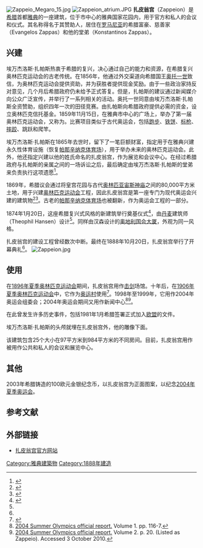 [[File:Zappeio_Megaro_15.jpg|thumb]] 
[[File:Zappeion_atrium.JPG|thumb]]
'''扎皮翁宫'''（Zappeion）是[[希腊|希腊]]首都[[雅典|雅典]]的一座建筑，位于市中心的雅典国家花园内，用于官方和私人的会议和仪式。其名称得名于其赞助人，居住在[[罗马尼亚|罗马尼亚]]的希腊富豪、慈善家{{lang|en|埃万杰洛斯·扎帕斯}}（Evangelos Zappas）和他的堂弟{{lang|en|康斯坦丁诺·扎帕斯}}（Konstantinos Zappas）。

==兴建==
埃万杰洛斯·扎帕斯热衷于希腊的复兴，决心通过自己的能力和资源，在希腊复兴奥林匹克运动会的古老传统。在1856年，他通过外交渠道向希腊国王[[奥托一世|奥托一世]]致信，为奥林匹克运动会提供资助，并为获胜者提供现金奖励。由于一些政治家持反对意见，几个月后希腊政府仍未给予正式答复。但是，扎帕斯的建议通过新闻媒介向公众广泛宣传，并举行了一系列相关的活动。奥托一世同意由埃万杰洛斯·扎帕斯全资赞助，组织四年一次的田径竞赛。由扎帕斯向希腊政府提供必需的资金，设立奥林匹克信托基金。1859年11月15日，在雅典市中心的广场上，举办了第一届奥林匹克运动会，又称为{{lang|en|扎帕斯奥林匹克运动会}}。比赛项目类似于古代奥运会，包括[[跑步|跑步]]、[[铁饼|铁饼]]、[[标枪|标枪]]、[[摔跤|摔跤]]、跳跃和爬竿。

埃万杰洛斯·扎帕斯在1865年去世时，留下了一笔巨额财富，指定用于在雅典兴建永久性体育设施（恢复[[帕那辛纳克体育场|帕那辛纳克体育场]]），用于举办未来的奥林匹克运动会。此外，他还指定兴建以他的姓氏命名的扎皮翁宫，作为展览和会议中心。在经过希腊政府与扎帕斯的亲属之间的一场诉讼之后，最后确定由埃万杰洛斯·扎帕斯的堂弟{{lang|en|康斯坦丁诺·扎帕斯}}来负责执行这项遗愿<ref>{{cite web | url=http://www.zappeion.gr/en/en_history_2.asp | title=The will of Evangelis Zappas | publisher=The Zappeion Megaron Hall of Athens | accessdate=2008-11-11 | archive-url=https://web.archive.org/web/20110219125428/http://www.zappeion.gr/en/en_history_2.asp | archive-date=2011-02-19 | dead-url=yes }}</ref>。

1869年，希腊议会通过将皇宫花园与古代[[奥林匹亚宙斯神庙_(雅典)|奥林匹亚宙斯神庙]]之间的80,000平方米土地，用于兴建[[奥林匹克运动会|奥林匹克运动会]]工程，因此扎皮翁宫是第一座专门为现代奥运会兴建的建筑物<ref>{{cite book | first=  | last=  | year= 1988 | title= Επιτροπή Ολυμπίων και Κληροδοτημάτων, Ζάππειο 1888-1988 | publisher= Economic Ministry of the Olympic Committee and Legacy at the Zappeion Megaro | url= http://www.zappeion.gr/en/index.asp | authorlink=  | author= Dimitri Iatridi, Grigori Ksirogianni, Georgio Andreaki, Konstantino Zappa, Iaonni Joachimidi, Panagioti Samartzi, Georgio Tsiami | language= el | access-date= 2011-01-07 | archive-url= https://web.archive.org/web/20110721084159/http://www.zappeion.gr/en/index.asp | archive-date= 2011-07-21 | dead-url= yes }}</ref><ref>{{cite book | first= | last= | year= 1996 | title= The Modern Olympics - A Struggle for Revival | publisher=The Johns Hopkins University Press | isbn=0-8018-5374-5 | url= | authorlink= | author=David C. Young}}</ref>。古老的[[帕那辛纳克体育场|帕那辛纳克体育场]]也被翻新，作为奥运会工程的一部分。

1874年1月20日，这座希腊复兴式风格的新建筑举行奠基仪式<ref name=autogenerated1>{{cite web | url=http://www.zappeion.gr/en/en_history_3.asp | title=Building the Zappeion Exhibition Hall | publisher=The Zappeion Megaron Hall of Athens | accessdate=2008-11-11 | archive-url=https://web.archive.org/web/20080921072652/http://www.zappeion.gr/en/en_history_3.asp | archive-date=2008-09-21 | dead-url=yes }}</ref>，由[[丹麦|丹麦]]建筑师{{lang|en|特奥费尔·汉森}}（Theophil Hansen）设计<ref name=autogenerated1/>。同样由汉森设计的[[奥地利国会大厦|奥地利国会大厦]]，外观为同一风格。

扎皮翁宫的建设工程曾经数次中断。最终在1888年10月20日，扎皮翁宫举行了开幕典礼<ref name=autogenerated1/>。
[[File:Zappeion.jpg|thumb]]

==使用==

在[[1896年夏季奥林匹克运动会|1896年夏季奥林匹克运动会]]期间，扎皮翁宫用作[[击剑|击剑]]场馆。十年后，在[[1906年夏季奥林匹克运动会|1906年夏季奥林匹克运动会]]中，它作为[[奥运村|奥运村]]使用<ref>{{cite web | url=http://www.zappeion.gr/en/en_history_4.asp | title=The Zappeion Exhibition Hall over time | publisher=The Zappeion Megaron Hall of Athens | accessdate=2008-11-11 | archive-url=https://web.archive.org/web/20080921072658/http://www.zappeion.gr/en/en_history_4.asp | archive-date=2008-09-21 | dead-url=yes }}</ref>。1998年至1999年，它用作2004年奥运会组委会；2004年奥运会期间又用作新闻中心<ref>[http://www.la84foundation.org/6oic/OfficialReports/2004/or2004a.pdf 2004 Summer Olympics official report.] {{Wayback|url=http://www.la84foundation.org/6oic/OfficialReports/2004/or2004a.pdf |date=20120808034305 }} Volume 1. pp. 116-7.</ref><ref>[http://www.la84foundation.org/6oic/OfficialReports/2004/or2004b.pdf 2004 Summer Olympics official report.] {{webarchive|url=https://web.archive.org/web/20080819195306/http://www.la84foundation.org/6oic/OfficialReports/2004/or2004b.pdf |date=2008-08-19 }} Volume 2. p. 20. (Listed as Zappeio). Accessed 3 October 2010.</ref>。 

在此曾发生许多历史事件，包括1981年1月希腊签署正式加入[[欧盟|欧盟]]的文件。 

埃万杰洛斯·扎帕斯的头颅就埋在扎皮翁宫外，他的雕像下面。

该建筑包含25个大小在97平方米到984平方米的不同房间。目前，扎皮翁宫用作被用作公共和私人的会议和展览中心。

==其他==

2003年希腊铸造的100欧元金银纪念币，以扎皮翁宫为正面图案，以纪念[[2004年夏季奥运会|2004年夏季奥运会]]。

==参考文献==
{{Reflist}}

==外部链接==
{{Commons category|Zappeion}}
*[https://web.archive.org/web/20110721084159/http://www.zappeion.gr/en/index.asp 扎皮翁宫官方网站]

{{coord|37|58|17|N|23|44|11|E|display=title|region:GR_type:landmark}}

{{雅典地标}}

[[Category:雅典建築物|Category:雅典建築物]]
[[Category:1888年建造|Category:1888年建造]]